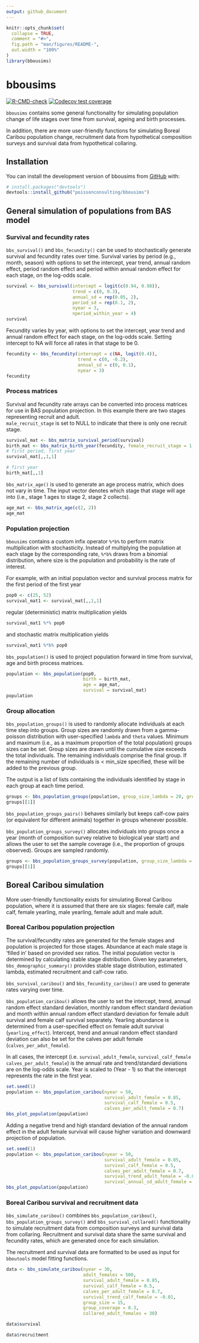 ```yaml
---
output: github_document
---
```


<!-- README.md is generated from README.Rmd. Please edit that file -->

```r
knitr::opts_chunk$set(
  collapse = TRUE,
  comment = "#>",
  fig.path = "man/figures/README-",
  out.width = "100%"
)
library(bbousims)
```

# bbousims

<!-- badges: start -->
[![R-CMD-check](https://github.com/poissonconsulting/bbousims/actions/workflows/R-CMD-check.yaml/badge.svg)](https://github.com/poissonconsulting/bbousims/actions/workflows/R-CMD-check.yaml)
[![Codecov test coverage](https://codecov.io/gh/poissonconsulting/bbousims/branch/main/graph/badge.svg)](https://app.codecov.io/gh/poissonconsulting/bbousims?branch=main)
<!-- badges: end -->

`bbousims` contains some general functionality for simulating population change of life stages over time from survival, ageing and birth processes. 

In addition, there are more user-friendly functions for simulating Boreal Caribou population change, recruitment data from hypothetical composition surveys and survival data from hypothetical collaring. 

## Installation

You can install the development version of bbousims from [GitHub](https://github.com/) with:

``` r
# install.packages("devtools")
devtools::install_github("poissonconsulting/bbousims")
```



## General simulation of populations from BAS model

### Survival and fecundity rates

`bbs_survival()` and `bbs_fecundity()` can be used to stochastically generate survival and fecundity rates over time. 
Survival varies by period (e.g., month, season) with options to set the intercept, year trend, annual random effect, period random effect and period within annual random effect for each stage, on the log-odds scale. 

```r
survival <- bbs_survival(intercept = logit(c(0.94, 0.98)),
                         trend = c(0, 0.3),
                         annual_sd = rep(0.05, 2),
                         period_sd = rep(0.1, 2),
                         nyear = 3, 
                         nperiod_within_year = 4)
survival
```

Fecundity varies by year, with options to set the intercept, year trend and annual random effect for each stage, on the log-odds scale. Setting intercept to NA will force all rates in that stage to be 0. 

```r
fecundity <- bbs_fecundity(intercept = c(NA, logit(0.4)),
                           trend = c(0, -0.2),
                           annual_sd = c(0, 0.1),
                           nyear = 3)
fecundity
```
### Process matrices
Survival and fecundity rate arrays can be converted into process matrices for use in BAS population projection. 
In this example there are two stages representing recruit and adult.  
`male_recruit_stage` is set to NULL to indicate that there is only one recruit stage. 

```r
survival_mat <- bbs_matrix_survival_period(survival)
birth_mat <- bbs_matrix_birth_year(fecundity, female_recruit_stage = 1, male_recruit_stage = NULL)
# first period, first year
survival_mat[,,1,1]

# first year
birth_mat[,,1]
```

`bbs_matrix_age()` is used to generate an age process matrix, which does not vary in time. 
The input vector denotes which stage that stage will age into (i.e., stage 1 ages to stage 2, stage 2 collects).

```r
age_mat <- bbs_matrix_age(c(2, 2))
age_mat
```

### Population projection
`bbousims` contains a custom infix operator `%*b%` to perform matrix multiplication with stochasticity. Instead of multiplying the population at each stage by the corresponding rate, `%*b%` draws from a binomial distribution, where size is the population and probability is the rate of interest.  

For example, with an initial population vector and survival process matrix for the first period of the first year
```r
pop0 <- c(25, 52)
survival_mat1 <- survival_mat[,,1,1]
```

regular (deterministic) matrix multiplication yields

```r
survival_mat1 %*% pop0
```

and stochastic matrix multiplication yields 

```r
survival_mat1 %*b% pop0
```

`bbs_population()` is used to project population forward in time from survival, age and birth process matrices. 

```r
population <- bbs_population(pop0, 
                             birth = birth_mat, 
                             age = age_mat, 
                             survival = survival_mat)
population
```

### Group allocation
`bbs_population_groups()` is used to randomly allocate individuals at each time step into groups. 
Group sizes are randomly drawn from a gamma-poisson distribution with user-specified `lambda` and `theta` values. 
Minimum and maximum (i.e., as a maximum proportion of the total population) groups sizes can be set. 
Group sizes are drawn until the cumulative size exceeds the total individuals. 
The remaining individuals comprise the final group. 
If the remaining number of individuals is < min_size specified, these will be added to the previous group.  

The output is a list of lists containing the individuals identified by stage in each group at each time period. 

```r
groups <- bbs_population_groups(population, group_size_lambda = 20, group_size_theta = 0)
groups[[1]]
```

`bbs_population_groups_pairs()` behaves similarly but keeps calf-cow pairs (or equivalent for different animals) together in groups whenever possible.  

`bbs_population_groups_survey()` allocates individuals into groups once a year (month of composition survey relative to biological year start) and allows the user to set the sample coverage (i.e., the proportion of groups observed). Groups are sampled randomly. 

```r
groups <- bbs_population_groups_survey(population, group_size_lambda = 20, month_composition = 3L, group_coverage = 0.2)
groups[[1]]
```
## Boreal Caribou simulation
More user-friendly functionality exists for simulating Boreal Caribou population, where it is assumed that there are six stages: female calf, male calf, female yearling, male yearling, female adult and male adult. 

### Boreal Caribou population projection
The survival/fecundity rates are generated for the female stages and population is projected for those stages.
Abundance at each male stage is 'filled in' based on provided sex ratios. 
The initial population vector is determined by calculating stable stage distribution. 
Given key parameters, `bbs_demographic_summary()` provides stable stage distribution, estimated lambda, estimated recruitment and calf-cow ratio.  

`bbs_survival_caribou()` and `bbs_fecundity_caribou()` are used to generate rates varying over time. 

`bbs_population_caribou()` allows the user to set the intercept, trend, annual random effect standard deviation, monthly random effect standard deviation and month within annual random effect standard deviation for female adult survival and female calf survival separately. 
Yearling abundance is determined from a user-specified effect on female adult survival (`yearling_effect`). Intercept, trend and annual random effect standard deviation can also be set for the calves per adult female (`calves_per_adut_female`).  

In all cases, the intercept (i.e. `survival_adult_female`, `survival_calf_female` `calves_per_adult_female`) is the annual rate and trend/standard deviations are on the log-odds scale.
Year is scaled to (Year - 1) so that the intercept represents the rate in the first year. 

```r
set.seed(1)
population <- bbs_population_caribou(nyear = 50, 
                                     survival_adult_female = 0.85,
                                     survival_calf_female = 0.5,
                                     calves_per_adult_female = 0.7)
bbs_plot_population(population)
```
Adding a negative trend and high standard deviation of the annual random effect in the adult female survival will cause higher variation and downward projection of population.

```r
set.seed(1)
population <- bbs_population_caribou(nyear = 50, 
                                     survival_adult_female = 0.85,
                                     survival_calf_female = 0.5,
                                     calves_per_adult_female = 0.7, 
                                     survival_trend_adult_female = -0.01,
                                     survival_annual_sd_adult_female = 0.5)
bbs_plot_population(population)
```

### Boreal Caribou survival and recruitment data
`bbs_simulate_caribou()` combines `bbs_population_caribou()`, `bbs_population_groups_survey()` and `bbs_survival_collared()` functionality to simulate recruitment data from composition surveys and survival data from collaring. 
Recruitment and survival data share the same survival and fecundity rates, which are generated once for each simulation. 

The recruitment and survival data are formatted to be used as input for `bboutools` model fitting functions. 

```r
data <- bbs_simulate_caribou(nyear = 30, 
                             adult_females = 500,
                             survival_adult_female = 0.85,
                             survival_calf_female = 0.5,
                             calves_per_adult_female = 0.7, 
                             survival_trend_calf_female = -0.01,
                             group_size = 15,
                             group_coverage = 0.3,
                             collared_adult_females = 30)

data$survival

data$recruitment

```

